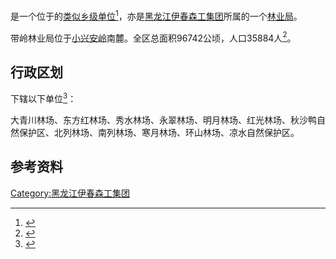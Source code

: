 {{中国乡级行政区|23/07/25/400/000
|行政区全称           = {{PAGENAMEBASE}}
|上级行政区           = [[黑龙江伊春森工集团|黑龙江伊春森工集团]]
|政府驻地             = [[大箐山县|大箐山县]][[带岭镇|带岭镇]]
}}

'''{{PAGENAMEBASE}}'''是一个位于{{PRC admin/fullname|23/07/25/400/000|3}}的[[类似乡级单位|类似乡级单位]]<ref>{{PRC admin/ref sgc|{{PRC admin/parent|23/07/25/400/000}}}}</ref>，亦是[[黑龙江伊春森工集团|黑龙江伊春森工集团]]所属的一个[[林业局|林业局]]。

带岭林业局位于[[小兴安岭|小兴安岭]]南麓。全区总面积96742公顷，人口35884人<ref>{{cite book|editor=伊春市地方志办公室|title=伊春年鉴2006|date=2006.11|publisher=方志出版社|isbn=7-80192-949-7}}</ref>。

== 行政区划 ==
{{PAGENAMEBASE}}下辖以下单位<ref>{{PRC admin/ref sgc|23/07/25/400/000}}</ref>：

大青川林场、东方红林场、秀水林场、永翠林场、明月林场、红光林场、秋沙鸭自然保护区、北列林场、南列林场、寒月林场、环山林场、凉水自然保护区。

== 参考资料 ==
{{reflist}}

{{黑龙江行政区划小作品}}
{{PRC admin/navcat|23/07/25/400/000}}
{{中华人民共和国林业区划|伊}}

[[Category:黑龙江伊春森工集团|Category:黑龙江伊春森工集团]]